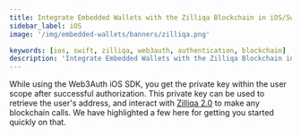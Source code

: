 ```yaml
---
title: Integrate Embedded Wallets with the Zilliqa Blockchain in iOS/Swift Applications
sidebar_label: iOS
image: '/img/embedded-wallets/banners/zilliqa.png'

keywords: [ios, swift, zilliqa, web3auth, authentication, blockchain]
description: 'Integrate Embedded Wallets with the Zilliqa Blockchain in iOS/Swift Applications | Embedded Wallets'
---
```



<SEO
  title="Integrate Embedded Wallets with the Zilliqa Blockchain in iOS/Swift Applications"
  description="Integrate Embedded Wallets with the Zilliqa Blockchain in iOS/Swift Applications | Embedded Wallets"
  image="https://docs.metamask.io/img/embedded-wallets/banners/zilliqa.png"
  slug="/embedded-wallets/connect-blockchain/evm/zilliqa/ios"
/>

While using the Web3Auth iOS SDK, you get the private key within the user scope after successful authorization. This private key can be used to retrieve the user's address, and interact with [Zilliqa 2.0](https://www.zilliqa.com/) to make any blockchain calls. We have highlighted a few here for getting you started quickly on that.

<EVMInteraction />

